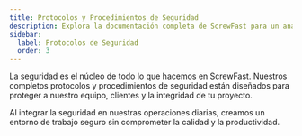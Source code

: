 ```yaml
---
title: Protocolos y Procedimientos de Seguridad
description: Explora la documentación completa de ScrewFast para un análisis detallado de nuestras herramientas y servicios de construcción.
sidebar:
  label: Protocolos de Seguridad
  order: 3
---
```



La seguridad es el núcleo de todo lo que hacemos en ScrewFast. Nuestros completos protocolos y procedimientos de seguridad están diseñados para proteger a nuestro equipo, clientes y la integridad de tu proyecto.

<Card title="Características clave de nuestro compromiso con la seguridad:"></Card>

<LinkCard
  title="Capacitación rigurosa en seguridad para todo el personal"
  href="/guides/getting-started"
/>

<CardGrid>
  <LinkCard
    title="Auditorías de seguridad regulares y controles de cumplimiento"
    href="/guides/getting-started"
  />
  <LinkCard
    title="Planes y simulacros de respuesta ante emergencias"
    href="/guides/getting-started"
  />
</CardGrid>

Al integrar la seguridad en nuestras operaciones diarias, creamos un entorno de trabajo seguro sin comprometer la calidad y la productividad.
